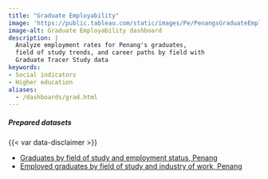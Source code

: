 ```yaml
---
title: "Graduate Employability"
image: 'https://public.tableau.com/static/images/Pe/PenangsGraduateEmployability/Graduatedistribution/1.png'
image-alt: Graduate Employability dashboard
description: |
  Analyze employment rates for Penang's graduates,
  field of study trends, and career paths by field with
  Graduate Tracer Study data
keywords: 
- Social indicators
- Higher education
aliases:
  - /dashboards/grad.html
---
```


::: dashboard
```{=html}
<script type='module' src='https://public.tableau.com/javascripts/api/tableau.embedding.3.latest.min.js'></script>
<tableau-viz id='tableau-viz' 
    src='https://public.tableau.com/views/PenangsGraduateEmployability/Graduatedistribution' 
    width='1000' height='850' toolbar='bottom' >
  <custom-parameter name=":showShareOptions" value="false"></custom-parameter>
</tableau-viz>
```
:::

::: {.callout-important icon="false" collapse="true" title="Download data"}
##### Prepared datasets

{{< var data-disclaimer >}}

-   [Graduates by field of study and employment status, Penang](https://docs.google.com/spreadsheets/d/e/2PACX-1vSvExrW-3EjV_A1Poc8OsfhOXEDPi7t6dDcpTSU0L5N9YXoVuLW1sQdWFs0mQmFVLviORPSUIG0Cmb-/pub?gid=0&single=true&output=csv)
-   [Employed graduates by field of study and industry of work, Penang](https://docs.google.com/spreadsheets/d/e/2PACX-1vSvExrW-3EjV_A1Poc8OsfhOXEDPi7t6dDcpTSU0L5N9YXoVuLW1sQdWFs0mQmFVLviORPSUIG0Cmb-/pub?gid=1853330143&single=true&output=csv)
:::